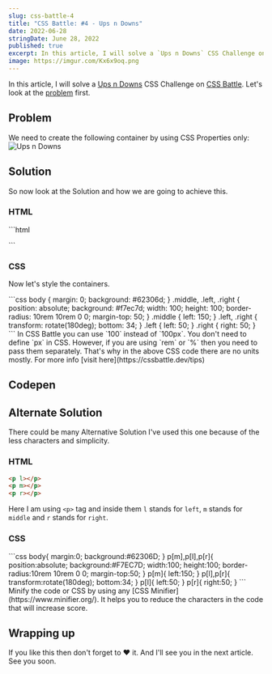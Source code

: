 ```yaml
---
slug: css-battle-4
title: "CSS Battle: #4 - Ups n Downs"
date: 2022-06-28
stringDate: June 28, 2022
published: true
excerpt: In this article, I will solve a `Ups n Downs` CSS Challenge on CSS Battle.
image: https://imgur.com/Kx6x9oq.png
---
```


In this article, I will solve a [Ups n Downs](https://cssbattle.dev/play/4) CSS Challenge on [CSS Battle](https://cssbattle.dev/). Let's look at the [problem](https://cssbattle.dev/play/4) first.

## Problem

We need to create the following container by using CSS Properties only:
![Ups n Downs](https://cssbattle.dev/targets/4.png)

## Solution

So now look at the Solution and how we are going to achieve this.

### HTML

<CodeTitle title="index.html" lang="html" />
```html
<p class="left"></p>
<p class="middle"></p>
<p class="right"></p>
```

### CSS

Now let's style the containers.

<CodeTitle title="styles.css" lang="css"/>
```css
body {
  margin: 0;
  background: #62306d;
}
.middle,
.left,
.right {
  position: absolute;
  background: #f7ec7d;
  width: 100;
  height: 100;
  border-radius: 10rem 10rem 0 0;
  margin-top: 50;
}
.middle {
  left: 150;
}
.left,
.right {
  transform: rotate(180deg);
  bottom: 34;
}
.left {
  left: 50;
}
.right {
  right: 50;
}
```

<Tip>
  In CSS Battle you can use `100` instead of `100px`. You don't need to define
  `px` in CSS. However, if you are using `rem` or `%` then you need to pass them
  separately. That's why in the above CSS code there are no units mostly. For
  more info [visit here](https://cssbattle.dev/tips)
</Tip>

## Codepen

<Codepen id="NWjrqNL" />

## Alternate Solution

There could be many Alternative Solution I've used this one because of the less characters and simplicity.

### HTML

<CodeTitle title="index.html" lang="html" />

```html
<p l></p>
<p m></p>
<p r></p>
```

Here I am using `<p>` tag and inside them `l` stands for `left`, `m` stands for `middle` and `r` stands for `right`.

### CSS

<CodeTitle title="styles.css" lang="css"/>
```css
body{
  margin:0;
  background:#62306D;
}
p[m],p[l],p[r]{
  position:absolute;
  background:#F7EC7D;
  width:100;
  height:100;
  border-radius:10rem 10rem 0 0;
  margin-top:50;
}
p[m]{
  left:150;
}
p[l],p[r]{
  transform:rotate(180deg);
  bottom:34;
}
p[l]{
  left:50;
}
p[r]{
  right:50;
}
```

<Tip>
  Minify the code or CSS by using any [CSS Minifier](https://www.minifier.org/).
  It helps you to reduce the characters in the code that will increase score.
</Tip>

## Wrapping up

If you like this then don't forget to ❤️ it. And I'll see you in the next article. See you soon.

<NextAndPreviousButton
  prevHref="/blogs/css-battle-3"
  prevTitle="CSS Battle: #3 - Push Button"
/>
